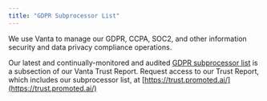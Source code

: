 ```yaml
---
title: "GDPR Subprocessor List"
---
```


We use Vanta to manage our GDPR, CCPA, SOC2, and other information security and data privacy compliance operations. 

Our latest and continually-monitored and audited [GDPR subprocessor list](https://app.vanta.com/vanta/trust/owp3ne5pkk0otgojxnwra7/subprocessors) is a subsection of our Vanta Trust Report. Request access to our Trust Report, which includes our subprocessor list, at [https://trust.promoted.ai/](https://trust.promoted.ai/)